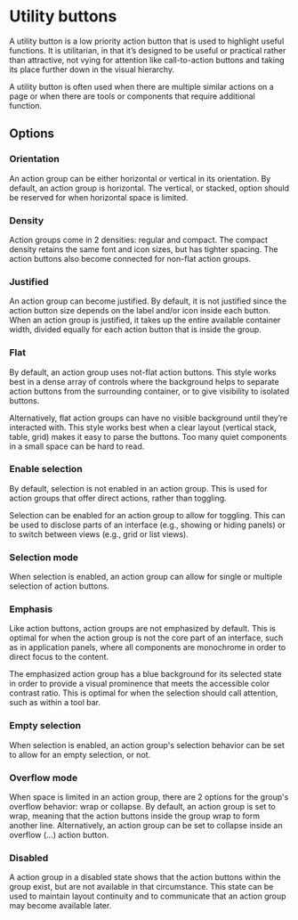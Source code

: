 # Utility buttons

A utility button is a low priority action button that is used to highlight useful functions. It is utilitarian, in that it’s designed to be useful or practical rather than attractive, not vying for attention like call-to-action buttons and taking its place further down in the visual hierarchy.

A utility button is often used when there are multiple similar actions on a page or when there are tools or components that require additional function.

<TableOfContents />

## Options

### Orientation

An action group can be either horizontal or vertical in its orientation. By default, an action group is horizontal. The vertical, or stacked, option should be reserved for when horizontal space is limited.

### Density

Action groups come in 2 densities: regular and compact. The compact density retains the same font and icon sizes, but has tighter spacing. The action buttons also become connected for non-flat action groups.

### Justified

An action group can become justified. By default, it is not justified since the action button size depends on the label and/or icon inside each button. When an action group is justified, it takes up the entire available container width, divided equally for each action button that is inside the group.

### Flat

By default, an action group uses not-flat action buttons. This style works best in a dense array of controls where the background helps to separate action buttons from the surrounding container, or to give visibility to isolated buttons.

Alternatively, flat action groups can have no visible background until they’re interacted with. This style works best when a clear layout (vertical stack, table, grid) makes it easy to parse the buttons. Too many quiet components in a small space can be hard to read.

### Enable selection

By default, selection is not enabled in an action group. This is used for action groups that offer direct actions, rather than toggling.

Selection can be enabled for an action group to allow for toggling. This can be used to disclose parts of an interface (e.g., showing or hiding panels) or to switch between views (e.g., grid or list views).

### Selection mode

When selection is enabled, an action group can allow for single or multiple selection of action buttons.

### Emphasis

Like action buttons, action groups are not emphasized by default. This is optimal for when the action group is not the core part of an interface, such as in application panels, where all components are monochrome in order to direct focus to the content.

The emphasized action group has a blue background for its selected state in order to provide a visual prominence that meets the accessible color contrast ratio. This is optimal for when the selection should call attention, such as within a tool bar.

### Empty selection

When selection is enabled, an action group's selection behavior can be set to allow for an empty selection, or not.

### Overflow mode

When space is limited in an action group, there are 2 options for the group's overflow behavior: wrap or collapse. By default, an action group is set to wrap, meaning that the action buttons inside the group wrap to form another line. Alternatively, an action group can be set to collapse inside an overflow (...) action button.

### Disabled

A action group in a disabled state shows that the action buttons within the group exist, but are not available in that circumstance. This state can be used to maintain layout continuity and to communicate that an action group may become available later.
